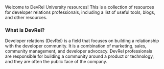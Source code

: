 
 
Welcome to DevRel University resources! This is a collection of resources for developer relations professionals, including a list of useful tools, blogs, and other resources.

### What is DevRel? 

Developer relations (DevRel) is a field that focuses on building a relationship with the developer community. It is a combination of marketing, sales, community management, and developer advocacy. DevRel professionals are responsible for building a community around a product or technology, and they are often the public face of the company.